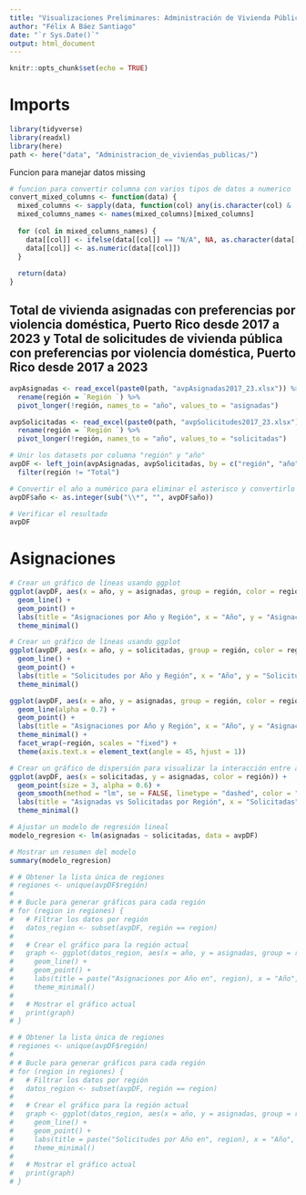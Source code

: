 ```yaml
---
title: "Visualizaciones Preliminares: Administración de Vivienda Pública"
author: "Félix A Báez Santiago"
date: "`r Sys.Date()`"
output: html_document
---
```


```r
knitr::opts_chunk$set(echo = TRUE)
```

# Imports
```r
library(tidyverse)
library(readxl)
library(here)
path <- here("data", "Administracion_de_viviendas_publicas/")
```

Funcion para manejar datos missing
```r
# funcion para convertir columna con varios tipos de datos a numerico
convert_mixed_columns <- function(data) {
  mixed_columns <- sapply(data, function(col) any(is.character(col) & !is.na(as.numeric(col))))
  mixed_columns_names <- names(mixed_columns)[mixed_columns]
  
  for (col in mixed_columns_names) {
    data[[col]] <- ifelse(data[[col]] == "N/A", NA, as.character(data[[col]]))
    data[[col]] <- as.numeric(data[[col]])
  }
  
  return(data)
}
```

## Total de vivienda asignadas con preferencias por violencia doméstica, Puerto Rico desde 2017 a 2023 y Total de solicitudes de vivienda pública con preferencias por violencia doméstica, Puerto Rico desde 2017 a 2023
```r
avpAsignadas <- read_excel(paste0(path, "avpAsignadas2017_23.xlsx")) %>% 
  rename(región = `Región `) %>%
  pivot_longer(!región, names_to = "año", values_to = "asignadas")

avpSolicitadas <- read_excel(paste0(path, "avpSolicitudes2017_23.xlsx")) %>% 
  rename(región = `Región `) %>%
  pivot_longer(!región, names_to = "año", values_to = "solicitadas")

# Unir los datasets por columna "región" y "año"
avpDF <- left_join(avpAsignadas, avpSolicitadas, by = c("región", "año")) %>% 
  filter(región != "Total")

# Convertir el año a numérico para eliminar el asterisco y convertirlo a int
avpDF$año <- as.integer(sub("\\*", "", avpDF$año))

# Verificar el resultado
avpDF
```

# Asignaciones
```r
# Crear un gráfico de líneas usando ggplot
ggplot(avpDF, aes(x = año, y = asignadas, group = región, color = región))+
  geom_line() +
  geom_point() +
  labs(title = "Asignaciones por Año y Región", x = "Año", y = "Asignaciones") +
  theme_minimal()

# Crear un gráfico de líneas usando ggplot
ggplot(avpDF, aes(x = año, y = solicitadas, group = región, color = región)) +
  geom_line() +
  geom_point() +
  labs(title = "Solicitudes por Año y Región", x = "Año", y = "Solicitudes") +
  theme_minimal()

ggplot(avpDF, aes(x = año, y = asignadas, group = región, color = región)) +
  geom_line(alpha = 0.7) +
  geom_point() +
  labs(title = "Asignaciones por Año y Región", x = "Año", y = "Asignaciones") +
  theme_minimal() +
  facet_wrap(~región, scales = "fixed") +
  theme(axis.text.x = element_text(angle = 45, hjust = 1))

# Crear un gráfico de dispersión para visualizar la interacción entre asignadas y solicitadas
ggplot(avpDF, aes(x = solicitadas, y = asignadas, color = región)) +
  geom_point(size = 3, alpha = 0.6) +
  geom_smooth(method = "lm", se = FALSE, linetype = "dashed", color = "black") +
  labs(title = "Asignadas vs Solicitadas por Región", x = "Solicitadas", y = "Asignadas") +
  theme_minimal()
```

```r
# Ajustar un modelo de regresión lineal
modelo_regresion <- lm(asignadas ~ solicitadas, data = avpDF)

# Mostrar un resumen del modelo
summary(modelo_regresion)
```

```r
# # Obtener la lista única de regiones
# regiones <- unique(avpDF$región)
# 
# # Bucle para generar gráficos para cada región
# for (region in regiones) {
#   # Filtrar los datos por región
#   datos_region <- subset(avpDF, región == region)
#   
#   # Crear el gráfico para la región actual
#   graph <- ggplot(datos_region, aes(x = año, y = asignadas, group = región, color = región)) +
#     geom_line() +
#     geom_point() +
#     labs(title = paste("Asignaciones por Año en", region), x = "Año", y = "Asignaciones") +
#     theme_minimal()
#   
#   # Mostrar el gráfico actual
#   print(graph)
# } 

# # Obtener la lista única de regiones
# regiones <- unique(avpDF$región)
# 
# # Bucle para generar gráficos para cada región
# for (region in regiones) {
#   # Filtrar los datos por región
#   datos_region <- subset(avpDF, región == region)
#   
#   # Crear el gráfico para la región actual
#   graph <- ggplot(datos_region, aes(x = año, y = asignadas, group = región, color = región)) +
#     geom_line() +
#     geom_point() +
#     labs(title = paste("Solicitudes por Año en", region), x = "Año", y = "Regiones") +
#     theme_minimal()
#   
#   # Mostrar el gráfico actual
#   print(graph)
# }
```








